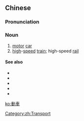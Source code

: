 {{also|动车}}
==Chinese==
{{zh-forms|s=动车}}

===Pronunciation===
{{zh-pron
|m=dòngchē
|c=dung6 ce1
|cat=n
}}

===Noun===
{{zh-noun}}

# [[motor]] [[car]]
# [[high]]-[[speed]] [[train]]; high-speed [[rail]]

====See also====
* {{zh-l|地鐵}}
* {{zh-l|高鐵}}
* {{zh-l|火車}}
* {{zh-l|列車}}
* {{zh-l|鐵路}}

[[Category:zh:Transport]]

[[ko:動車]]